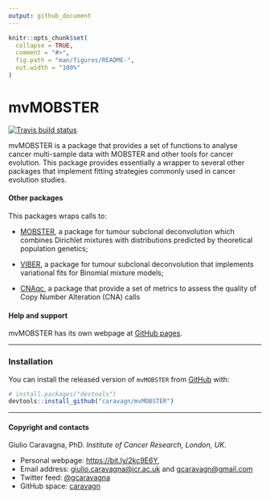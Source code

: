 ```yaml
---
output: github_document
---
```


```r
knitr::opts_chunk$set(
  collapse = TRUE,
  comment = "#>",
  fig.path = "man/figures/README-",
  out.width = "100%"
)
```
# mvMOBSTER

<!-- badges: start -->

[![Travis build
status](https://travis-ci.org/caravagn/mvMOBSTER.svg?branch=master)](https://travis-ci.org/caravagn/mvMOBSTER)
<!-- badges: end -->

mvMOBSTER is a package that provides a set of functions to analyse cancer multi-sample data with MOBSTER and other tools for cancer evolution. This package provides essentially a wrapper to several other packages that implement
fitting strategies commonly used in cancer evolution studies.

#### Other packages

This packages wraps calls to:

-  [MOBSTER](https://caravagn.github.io/MOBSTER/), a package for tumour subclonal deconvolution which combines Dirichlet  mixtures with distributions predicted by theoretical population genetics;

-  [VIBER](https://caravagn.github.io/VIBER/), a package for tumour subclonal deconvolution that implements 
variational fits for Binomial mixture models;

- [CNAqc](https://caravagn.github.io/CNAqc/), a package that provide a set of metrics to assess the quality of 
Copy Number Alteration (CNA) calls

#### Help and support

mvMOBSTER has its own webpage at [GitHub pages](https://caravagn.github.io/mvMOBSTER/).

-----

### Installation

You can install the released version of `mvMOBSTER` from
[GitHub](https://github.com/) with:

``` r
# install.packages("devtools")
devtools::install_github("caravagn/mvMOBSTER")
```

-----

#### Copyright and contacts

Giulio Caravagna, PhD. _Institute of Cancer Research, London, UK_.

* Personal webpage: [https://bit.ly/2kc9E6Y](https://sites.google.com/site/giuliocaravagna/), 
* Email address: [giulio.caravagna@icr.ac.uk](mailto:giulio.caravagna@icr.ac.uk) and [gcaravagn@gmail.com](mailto:gcaravagn@gmail.com)
* Twitter feed: [@gcaravagna](https://twitter.com/gcaravagna)
* GitHub space: [caravagn](https://github.com/caravagn)

